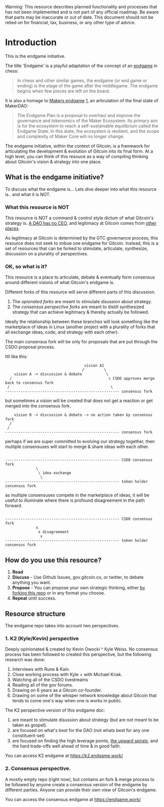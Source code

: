 
<Callout type="warning">
  Warning: This resource describes planned functionality and processes that has
  not been implemented and is not part of any official roadmap. Be aware that parts may be inaccurate or out of
  date.  This document should not be relied on for financial, tax, business, or any other type of advice.
</Callout>

# Introduction

This is the endgame initiative.

The title 'Endgame' is a playful adaptation of the concept of an [endgame](https://en.wikipedia.org/wiki/Chess_endgame) in chess:

> In chess and other similar games, the endgame (or end game or ending) is the stage of the game after the middlegame. The endgame begins when few pieces are left on the board.

It is also a homage to [Makers endgame](https://endgame.makerdao.com/endgame/overview) [1](https://twitter.com/runekek/status/1688571159367823360), an articulation of the final state of MakerDAO:

> The Endgame Plan is a proposal to overhaul and improve the governance and tokenomics of the Maker Ecosystem. Its primary aim is for the ecosystem to reach a self-sustainable equilibrium called the Endgame State. In this state, the ecosystem is resilient, and the scope and complexity of Maker Core will no longer change.

The endgame initiative, within the context of Gitcoin, is a framework for articulating the development & evolution of Gitcoin into its final form.  At a high level, you can think of this resouce as a way of compiling thinking about Gitcoin's vision & strategy into one place. 

## What is the endgame initiative?

To discuss what the endgame is... Lets dive deeper into what this resource is.. and what it is NOT.

### What this resource is NOT

This resource is NOT a command & control style dictum of what Gitcoin's strategy is.  [A DAO has no CEO](https://gov.gitcoin.co/t/a-dao-has-no-ceo/9852), and legitimacy at Gitcoin comes from [other places](https://gov.gitcoin.co/t/consent-of-the-governed-and-legitimacy-by-process-in-gitcoindao/9778).

As legitimacy at Gitcoin is determined by the GTC governance process, this resource does not seek to imbue one endgame for Gitcoin.   Instead, this is a set of resources that can be forked to stimulate, articulate, synthesize, discussion on a plurality of perspectives.

### OK, so what is it?

This resource is a place to articulate, debate & eventually form consensus around different visions of what Gitcoin's endgame is.

Different forks of this resource will serve different parts of this discussion.
1. The *opionated forks* are meant to stimulate disussion about strategy.
2. The *consensus perspective forks* are meant to distill synthesized strategy that can achieve legitimacy & thereby actually be followed.

Ideally the relationship between these branches will look something like the marketplace of ideas in Linux (another project with a plurality of forks that all exchange ideas, code, and strategy with each other).  

The main consensus fork will be only for proposals that are put through the CSDO proposal process.


Itll like this:

```
                                    vision A1
                                   /         \
    vision A -> discussion & debate           \
  /                                            \ CSDO approves merge back to consensus fork
 /                                              \
---------------------------------------------------- consensus fork

```

but sometimes a vision will be created that does not get a reaction or get merged into the consensus fork.

```
    vision B -> discussion & debate -> no action taken by consensus fork
  /                                          
 /                                       
---------------------------------------------------- consensus fork

```

perhaps if we are super committed to evolving our strategy together, then multiple consensuses will start to merge & share ideas with each other.

```

---------------------------------------------------- CSDO consensus fork
              \
               \ idea exchange
                \
---------------------------------------------------- token holder consensus fork

```


as multiple consensuses compete in the marketplace of ideas, it will be useful to illuminate where there is profound disagreement in the path forward.

```

---------------------------------------------------- CSDO consensus fork
              x
               x disagreement
                x
---------------------------------------------------- token holder consensus fork

```


## How do you use this resource?

1. **Read**
2. **Discuss** - Use Github Issues, gov.gitcoin.co, or twitter, to debate anything you want.
3. **Propose** - You can propose your own strategic thinking, either [by forking this repo](https://github.com/endgameinitiative/main/tree/main) or in any format you choose.
4. **Repeat** until success.

## Resource structure 

The endgame repo takes into account two perspectives.

### 1. K2 (Kyle/Kevin) perspective 

Deeply opinionated & created by Kevin Owocki ^ Kyle Weiss.   No consensus process has been followed to created this perspective, but the following research was done:
1. Interviews with Rune & Kain.
2. Close working process with Kyle + with Michael Kriak.
3. Watching all of the CSDO livestreams
4. Reading all of the gov forums.
5. Drawing on 6 years as a Gitcoin co-founder.
6. Drawing on some of the whisper network knowledge about Gitcoin that tends to come one's way when one is works in public.

The K2 perspective version of this endgame doc:
1. are meant to stimulate disussion about strategy (but are not meant to be taken as gospel).
2. are focused on what's best for the DAO (not whats best for any one constituent-set)
3. are focused on finding the high leverage points, [the upward spirals](https://community.supermodular.xyz/t/upward-spirals/289), and the hard trade-offs well ahead of time & in good faith.

You can access K2 endgame at https://k2.endgame.work/

### 2. Consensus perspective.

A mostly empty repo (right now), but contains an fork & merge process to be followed by anyone create a consensus version of the endgame by different parties.  Anyone can provide their own view of Gitcoin's endgame.

You can access the consensus endgame at https://endgame.work/
